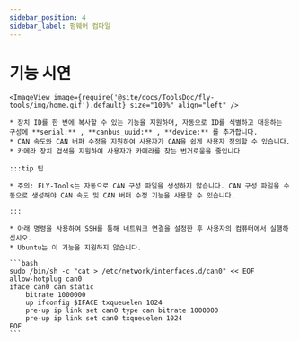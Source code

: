 ```yaml
---
sidebar_position: 4
sidebar_label: 펌웨어 컴파일
---
```


# 기능 시연

    <ImageView image={require('@site/docs/ToolsDoc/fly-tools/img/home.gif').default} size="100%" align="left" />

    * 장치 ID를 한 번에 복사할 수 있는 기능을 지원하며, 자동으로 ID를 식별하고 대응하는 구성에 **serial:** , **canbus_uuid:** , **device:** 를 추가합니다.
    * CAN 속도와 CAN 버퍼 수정을 지원하여 사용자가 CAN을 쉽게 사용자 정의할 수 있습니다.
    * 카메라 장치 검색을 지원하여 사용자가 카메라를 찾는 번거로움을 줄입니다.

    :::tip 팁

    * 주의: FLY-Tools는 자동으로 CAN 구성 파일을 생성하지 않습니다. CAN 구성 파일을 수동으로 생성해야 CAN 속도 및 CAN 버퍼 수정 기능을 사용할 수 있습니다.

    :::

    * 아래 명령을 사용하여 SSH를 통해 네트워크 연결을 설정한 후 사용자의 컴퓨터에서 실행하십시오.
    * Ubuntu는 이 기능을 지원하지 않습니다.

    ```bash
    sudo /bin/sh -c "cat > /etc/network/interfaces.d/can0" << EOF
    allow-hotplug can0
    iface can0 can static
        bitrate 1000000
        up ifconfig $IFACE txqueuelen 1024
        pre-up ip link set can0 type can bitrate 1000000
        pre-up ip link set can0 txqueuelen 1024
    EOF
    ```
